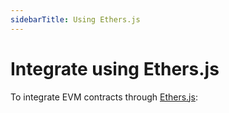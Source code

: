 ```yaml
---
sidebarTitle: Using Ethers.js
---
```



# Integrate using Ethers.js

To integrate EVM contracts through [Ethers.js](https://docs.ethers.org/v6/):

